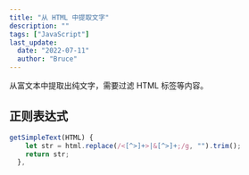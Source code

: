 ```yaml
---
title: "从 HTML 中提取文字"
description: ""
tags: ["JavaScript"]
last_update:
  date: "2022-07-11"
  author: "Bruce"
---
```


从富文本中提取出纯文字，需要过滤 HTML 标签等内容。

## 正则表达式

```javascript title="JavaScript"
getSimpleText(HTML) {
    let str = html.replace(/<[^>]+>|&[^>]+;/g, "").trim();
    return str;
  },
```
